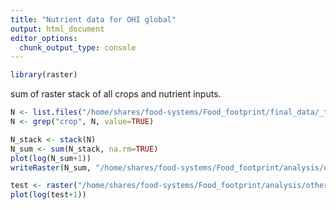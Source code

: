 ```yaml
---
title: "Nutrient data for OHI global"
output: html_document
editor_options: 
  chunk_output_type: console
---
```


```r
library(raster)
```

sum of raster stack of all crops and nutrient inputs.
```r
N <- list.files("/home/shares/food-systems/Food_footprint/final_data/_tif_version_raw", pattern="nutrient", full=TRUE)
N <- grep("crop", N, value=TRUE)

N_stack <- stack(N)
N_sum <- sum(N_stack, na.rm=TRUE)
plot(log(N_sum+1))
writeRaster(N_sum, "/home/shares/food-systems/Food_footprint/analysis/other_stuff/crop_fert_PO4eq.tif", overwrite=TRUE)

test <- raster("/home/shares/food-systems/Food_footprint/analysis/other_stuff/crop_fert_PO4eq.tif")
plot(log(test+1))
```
